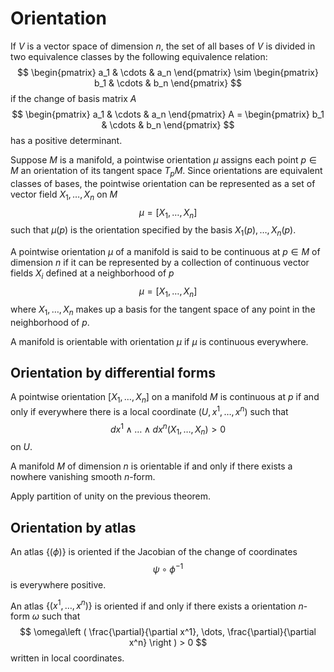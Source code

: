 # Orientation

::: {.definition name="Orientation of vector space"}

If $V$ is a vector space of dimension $n$, the set of all bases of $V$ is divided in two equivalence
classes by the following equivalence relation:
$$
\begin{pmatrix} a_1 & \cdots & a_n \end{pmatrix} \sim \begin{pmatrix} b_1 & \cdots & b_n \end{pmatrix}
$$
if the change of basis matrix $A$
$$
\begin{pmatrix} a_1 & \cdots & a_n \end{pmatrix} A = \begin{pmatrix} b_1 & \cdots & b_n \end{pmatrix}
$$
has a positive determinant.

:::

::: {.definition name="Pointwise orientation"}

Suppose $M$ is a manifold, a pointwise orientation $\mu$ assigns each point
$p \in M$ an orientation of its tangent space $T_pM$. Since orientations are equivalent classes
of bases, the pointwise orientation can be represented as a set of vector field $X_1, \dots, X_n$
on $M$
$$
\mu = [X_1, \dots, X_n]
$$
such that $\mu(p)$ is the orientation specified by the basis $X_1(p), \dots, X_n(p)$.

:::

::: {.definition name="Continuous orientation"}

A pointwise orientation $\mu$ of a manifold is said to be continuous at $p \in M$ of dimension $n$
if it can be represented by a collection of continuous vector fields $X_i$ defined at a neighborhood of $p$
$$
\mu = [X_1, \dots, X_n]
$$
where $X_1, \dots, X_n$ makes up a basis for the tangent space of any point in the neighborhood of $p$.

A manifold is orientable with orientation $\mu$ if $\mu$ is continuous everywhere.

:::

## Orientation by differential forms

::: {.theorem}

A pointwise orientation $[X_1, \dots, X_n]$ on a manifold $M$ is continuous at $p$ if and only if everywhere there is a local
coordinate $(U, x^1, \dots, x^n)$ such that
$$
dx^1 \wedge \dots \wedge dx^n (X_1, \dots, X_n) > 0
$$
on $U$.

:::

::: {.theorem}

A manifold $M$ of dimension $n$ is orientable if and only if there exists a nowhere vanishing smooth $n$-form.

:::

::: {.proof}

Apply partition of unity on the previous theorem.

:::

## Orientation by atlas

::: {.definition name="Oriented altas"}

An atlas $\{(\phi)\}$ is oriented if the Jacobian of the change of coordinates
$$
\psi \circ \phi^{-1}
$$
is everywhere positive.

:::

::: {.theorem}

An atlas $\{(x^1, \dots, x^n)\}$ is oriented if and only if there exists a orientation $n$-form $\omega$ such that
$$
\omega\left ( \frac{\partial}{\partial x^1}, \dots, \frac{\partial}{\partial x^n}  \right ) > 0
$$
written in local coordinates.

:::

